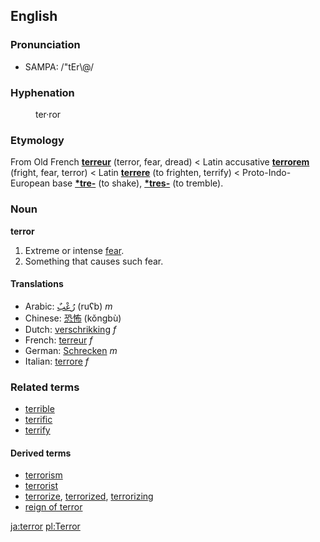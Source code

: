 ==English==
===Pronunciation===
*SAMPA: /"tEr\@/
===Hyphenation===
:ter&middot;ror
===Etymology===
From Old French '''[[terreur]]''' (terror, fear, dread) < Latin accusative '''[[terrorem]]''' (fright, fear, terror) < Latin '''[[terrere]]''' (to frighten, terrify) < Proto-Indo-European base '''[[*tre-]]''' (to shake), '''[[*tres-]]''' (to tremble).

===Noun===
'''terror'''
# Extreme or intense [[fear]].
# Something that causes such fear.

====Translations====
*Arabic: [[رعب|رُعْبٌ]] (ruʕb) ''m''
*Chinese: [[恐怖]] (kǒngbù)
*Dutch: [[verschrikking]] ''f''
*French: [[terreur]] ''f''
*German: [[Schrecken]] ''m''
*Italian: [[terrore]] ''f''

===Related terms===
*[[terrible]]
*[[terrific]]
*[[terrify]]

====Derived terms====
*[[terrorism]]
*[[terrorist]]
*[[terrorize]], [[terrorized]], [[terrorizing]]
*[[reign of terror]]

[[ja:terror]]
[[pl:Terror]]